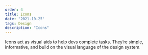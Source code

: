 ```yaml
---
order: 4
title: Icons
date: "2021-10-25"
tags: Design
description: "Icons"
---
```


Icons act as visual aids to help devs complete tasks.
They’re simple, informative, and build on the visual language of the design system.
